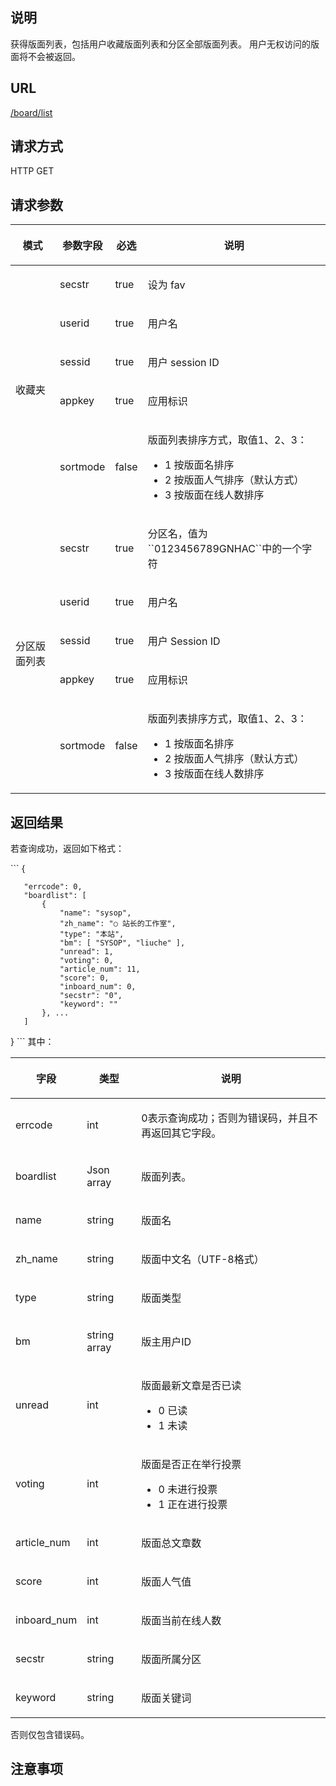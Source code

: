 ==说明==
获得版面列表，包括用户收藏版面列表和分区全部版面列表。
用户无权访问的版面将不会被返回。
==URL==
<u>/board/list</u>

==请求方式==
HTTP GET

==请求参数==
{|
|-
! 模式
! 参数字段
! 必选
! 说明
|-
| rowspan="5"|收藏夹
| secstr
| true
| 设为 fav
|-
| userid
| true
| 用户名
|-
| sessid
| true
| 用户 session ID
|-
| appkey
| true
| 应用标识
|-
| sortmode
| false
| 版面列表排序方式，取值1、2、3：
*1 按版面名排序
*2 按版面人气排序（默认方式）
*3 按版面在线人数排序
|-
| rowspan="5"|分区版面列表
| secstr
| true
| 分区名，值为``0123456789GNHAC``中的一个字符
|-
| userid
| true
| 用户名
|-
| sessid
| true
| 用户 Session ID
|-
| appkey
| true
| 应用标识
|-
| sortmode
| false
| 版面列表排序方式，取值1、2、3：
*1 按版面名排序
*2 按版面人气排序（默认方式）
*3 按版面在线人数排序
|}

==返回结果==
若查询成功，返回如下格式：

```
{
	"errcode": 0,
	"boardlist": [ 
		{ 
			"name": "sysop", 
			"zh_name": "○ 站长的工作室", 
			"type": "本站", 
			"bm": [ "SYSOP", "liuche" ], 
			"unread": 1,
			"voting": 0,
			"article_num": 11,
			"score": 0,
			"inboard_num": 0,
			"secstr": "0",
			"keyword": "" 
		}, ...
	]
}
```
其中：
{|
|-
! 字段
! 类型
! 说明
|-
| errcode
| int
| 0表示查询成功；否则为错误码，并且不再返回其它字段。
|-
| boardlist
| Json array
| 版面列表。
|-
| name
| string
| 版面名
|-
| zh_name
| string
| 版面中文名（UTF-8格式）
|-
| type
| string
| 版面类型
|-
| bm
| string array
| 版主用户ID
|-
| unread
| int
| 版面最新文章是否已读
*0 已读
*1 未读
|-
| voting
| int
| 版面是否正在举行投票
*0 未进行投票
*1 正在进行投票
|-
| article_num
| int
| 版面总文章数
|-
| score
| int
| 版面人气值
|-
| inboard_num
| int
| 版面当前在线人数
|-
| secstr
| string
| 版面所属分区
|-
| keyword
| string
| 版面关键词
|}

否则仅包含错误码。

==注意事项==
